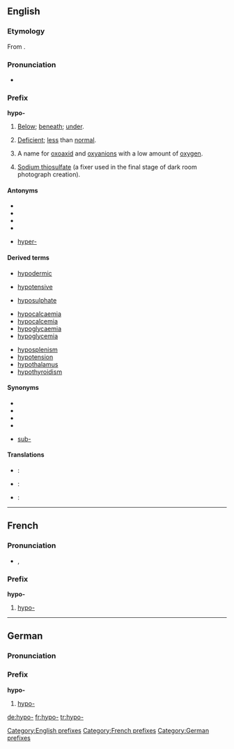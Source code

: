 ==English==
{{rfc|Etymology needs Ancient Greek script and antonyms, derived terms, synonyms, and translations all need categorising.}}

===Etymology===
From {{AGr.}} {{term|sc=polytonic||tr=hypó||[[under-]], below|lang=grc}}.

===Pronunciation===
* {{a|RP}} {{IPA|/ˈhaɪpəʊ—/}}

===Prefix===
'''hypo-'''

# {{anatomy}} [[below|Below]]; [[beneath]]; [[under]].
# {{medicine}} [[deficient|Deficient]]; [[less]] than [[normal]].
# {{rfv-sense}} {{chemistry}} A name for [[oxoaxid]] and [[oxyanion]]s with a low amount of [[oxygen]].
# {{rfv-sense}} {{photography}} [[sodium thiosulfate|Sodium thiosulfate]] (a fixer used in the final stage of dark room photograph creation).

====Antonyms====
* {{sense|Anatomical sense}}
* {{sense|Medical sense}}
* {{sense|Chemical sense}}
* {{sense|Photographic sense}}
* {{sense|'''Antonyms to be categorised'''}} [[hyper-]]

====Derived terms====
{{rel-top3|Terms derived from the ''hypo-'' prefix in the anatomical sense}}
* [[hypodermic]]
{{rel-mid3}}
{{rel-mid3}}
{{rel-bottom}}
{{rel-top3|Terms derived from the ''hypo-'' prefix in the medical sense}}
{{rel-mid3}}
{{rel-mid3}}
* [[hypotensive]]
{{rel-bottom}}
{{rel-top3|Terms derived from the ''hypo-'' prefix in the chemical sense}}
{{rel-mid3}}
{{rel-mid3}}
* [[hyposulphate]]
{{rel-bottom}}
{{rel-top3|Terms derived from the ''hypo-'' prefix in the photographic sense}}
{{rel-mid3}}
{{rel-mid3}}
{{rel-bottom}}
{{rel-top|''Derived terms to be categorised''}}
* [[hypocalcaemia]]
* [[hypocalcemia]]
* [[hypoglycaemia]]
* [[hypoglycemia]]
{{rel-mid}}
* [[hyposplenism]]
* [[hypotension]]
* [[hypothalamus]]
* [[hypothyroidism]]
{{rel-bottom}}

====Synonyms====
* {{sense|Anatomical sense}}
* {{sense|Medical sense}}
* {{sense|Chemical sense}}
* {{sense|Photographic sense}}
* {{sense|'''Antonyms to be categorised'''}} [[sub-]] {{i|Latinate}}

====Translations====
{{trans-top|Anatomical sense}}
{{trans-mid}}
{{trans-bottom}}

{{trans-top|Medical sense}}
{{trans-mid}}
{{trans-bottom}}

{{trans-top|Chemical sense}}
{{trans-mid}}
{{trans-bottom}}

{{trans-top|Photographic sense}}
{{trans-mid}}
{{trans-bottom}}

{{checktrans-top}}
* {{ttbc|German}}: {{t|de|hypo-}}
* {{ttbc|French}}: {{t|fr|hypo-}}
{{checktrans-mid}}
* {{ttbc|Italian}}: {{t|it|ipo-}}
{{checktrans-bottom}}

[[Category:English prefixes]]

----

==French==

===Pronunciation===
* {{IPA|i.pɔ}}, {{SAMPA|i.pO}}

===Prefix===
'''hypo-'''

# [[hypo-#English|hypo-]]

[[Category:French prefixes]]

----

==German==

===Pronunciation===
{{rfp|lang=de}}

===Prefix===
'''hypo-'''

# [[hypo-#English|hypo-]]

[[Category:German prefixes]]

[[de:hypo-]]
[[fr:hypo-]]
[[tr:hypo-]]